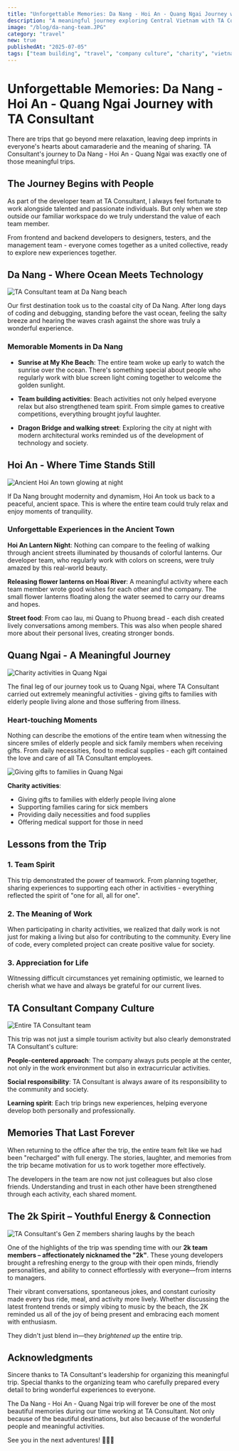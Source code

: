 ```yaml
---
title: "Unforgettable Memories: Da Nang - Hoi An - Quang Ngai Journey with TA Consultant"
description: "A meaningful journey exploring Central Vietnam with TA Consultant's dev team and office staff - from the poetic Da Nang beaches to ancient Hoi An and charitable activities in Quang Ngai."
image: "/blog/da-nang-team.JPG"
category: "travel"
new: true
publishedAt: "2025-07-05"
tags: ["team building", "travel", "company culture", "charity", "vietnam"]
---
```


# Unforgettable Memories: Da Nang - Hoi An - Quang Ngai Journey with TA Consultant

There are trips that go beyond mere relaxation, leaving deep imprints in everyone's hearts about camaraderie and the meaning of sharing. TA Consultant's journey to Da Nang - Hoi An - Quang Ngai was exactly one of those meaningful trips.

## The Journey Begins with People

As part of the developer team at TA Consultant, I always feel fortunate to work alongside talented and passionate individuals. But only when we step outside our familiar workspace do we truly understand the value of each team member.

From frontend and backend developers to designers, testers, and the management team - everyone comes together as a united collective, ready to explore new experiences together.

## Da Nang - Where Ocean Meets Technology

![TA Consultant team at Da Nang beach](/blog/da-nang-beach.JPG)

Our first destination took us to the coastal city of Da Nang. After long days of coding and debugging, standing before the vast ocean, feeling the salty breeze and hearing the waves crash against the shore was truly a wonderful experience.

### Memorable Moments in Da Nang

- **Sunrise at My Khe Beach**: The entire team woke up early to watch the sunrise over the ocean. There's something special about people who regularly work with blue screen light coming together to welcome the golden sunlight.

- **Team building activities**: Beach activities not only helped everyone relax but also strengthened team spirit. From simple games to creative competitions, everything brought joyful laughter.

- **Dragon Bridge and walking street**: Exploring the city at night with modern architectural works reminded us of the development of technology and society.

## Hoi An - Where Time Stands Still

![Ancient Hoi An town glowing at night](/blog/hoi-an-ancient.jpg)

If Da Nang brought modernity and dynamism, Hoi An took us back to a peaceful, ancient space. This is where the entire team could truly relax and enjoy moments of tranquility.

### Unforgettable Experiences in the Ancient Town

**Hoi An Lantern Night**: Nothing can compare to the feeling of walking through ancient streets illuminated by thousands of colorful lanterns. Our developer team, who regularly work with colors on screens, were truly amazed by this real-world beauty.

**Releasing flower lanterns on Hoai River**: A meaningful activity where each team member wrote good wishes for each other and the company. The small flower lanterns floating along the water seemed to carry our dreams and hopes.

**Street food**: From cao lau, mi Quang to Phuong bread - each dish created lively conversations among members. This was also when people shared more about their personal lives, creating stronger bonds.

## Quang Ngai - A Meaningful Journey

![Charity activities in Quang Ngai](/blog/charity-quang-ngai.JPG)

The final leg of our journey took us to Quang Ngai, where TA Consultant carried out extremely meaningful activities - giving gifts to families with elderly people living alone and those suffering from illness.

### Heart-touching Moments

Nothing can describe the emotions of the entire team when witnessing the sincere smiles of elderly people and sick family members when receiving gifts. From daily necessities, food to medical supplies - each gift contained the love and care of all TA Consultant employees.

![Giving gifts to families in Quang Ngai](/blog/gift-giving.JPG)

**Charity activities**:
- Giving gifts to families with elderly people living alone
- Supporting families caring for sick members
- Providing daily necessities and food supplies
- Offering medical support for those in need

## Lessons from the Trip

### 1. Team Spirit
This trip demonstrated the power of teamwork. From planning together, sharing experiences to supporting each other in activities - everything reflected the spirit of "one for all, all for one".

### 2. The Meaning of Work
When participating in charity activities, we realized that daily work is not just for making a living but also for contributing to the community. Every line of code, every completed project can create positive value for society.

### 3. Appreciation for Life
Witnessing difficult circumstances yet remaining optimistic, we learned to cherish what we have and always be grateful for our current lives.

## TA Consultant Company Culture

![Entire TA Consultant team](/blog/da-nang-team.JPG)

This trip was not just a simple tourism activity but also clearly demonstrated TA Consultant's culture:

**People-centered approach**: The company always puts people at the center, not only in the work environment but also in extracurricular activities.

**Social responsibility**: TA Consultant is always aware of its responsibility to the community and society.

**Learning spirit**: Each trip brings new experiences, helping everyone develop both personally and professionally.

## Memories That Last Forever

When returning to the office after the trip, the entire team felt like we had been "recharged" with full energy. The stories, laughter, and memories from the trip became motivation for us to work together more effectively.

The developers in the team are now not just colleagues but also close friends. Understanding and trust in each other have been strengthened through each activity, each shared moment.

## The 2k Spirit – Youthful Energy & Connection

![TA Consultant's Gen Z members sharing laughs by the beach](/blog/zenz-ta-team.JPG)

One of the highlights of the trip was spending time with our **2k team members – affectionately nicknamed the "2k"**. These young developers brought a refreshing energy to the group with their open minds, friendly personalities, and ability to connect effortlessly with everyone—from interns to managers.

Their vibrant conversations, spontaneous jokes, and constant curiosity made every bus ride, meal, and activity more lively. Whether discussing the latest frontend trends or simply vibing to music by the beach, the 2K reminded us all of the joy of being present and embracing each moment with enthusiasm.

They didn't just blend in—they *brightened up* the entire trip.

## Acknowledgments

Sincere thanks to TA Consultant's leadership for organizing this meaningful trip. Special thanks to the organizing team who carefully prepared every detail to bring wonderful experiences to everyone.

The Da Nang - Hoi An - Quang Ngai trip will forever be one of the most beautiful memories during our time working at TA Consultant. Not only because of the beautiful destinations, but also because of the wonderful people and meaningful activities.



See you in the next adventures! 🌊🏮💙